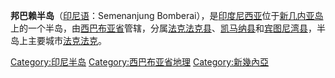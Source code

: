 {{unreferenced|time=2017-03-04T22:14:55+00:00}}
{{Geobox
<!-- *** Name section *** -->
| name                        = 邦巴赖半岛
| native_name                 = Semenanjung Bomberai
| other_name                  = 
| category                    =  
<!-- *** Image *** -->
| image                       = BirdsHeadPeninsula Topo.jpg
| image_size                  = 
| image_caption               = 
<!-- *** Country etc. *** -->
| country                     = [[印度尼西亚|印度尼西亚]]
<!-- *** Parts *** -->
| part_type                   = 省
| part_count                  = 
| part                        = [[西巴布亚省|西巴布亚省]]
| part1                       = 
| city                        = [[法克法克|法克法克]]
| city1                       = 
| city2                       = 
| city3                       = 
| city4                       = 
| city5                       = 
<!-- *** Geography *** -->
| area                        = 
| highest                     = 
| highest_location            = [[法克法克县|法克法克县]]
| highest_lat_d               = 
| highest_lat_m               = 
| highest_lat_NS              = 
| highest_long_d              = 
| highest_long_m              = 
| highest_long_EW             = 
| highest_elevation           = 1619
| lowest                      = 
| lowest_location             = 沿海
| lowest_lat_d                =
| lowest_lat_m                =
| lowest_lat_s                =
| lowest_lat_NS               =
| lowest_long_d               =
| lowest_long_m               =
| lowest_long_s               =
| lowest_long_EW              =
| lowest_elevation            =
<!-- *** Population *** -->
| population_as_of            = 
| population                  = 
| population_density          = 
<!-- *** Various codes *** -->
| timezone                    = [[印尼东部时区|印尼东部时区]]
| utc_offset                  = +9
| code_type                   = 
| code                        = 
| code1_type                  = 
| code1                       = 
<!-- *** Map section *** -->
| map                         = 
| map_size                    = 
| map_caption                 =
<!-- *** Website *** -->
| website                     =
<!-- *** Footnotes *** -->
| footnotes                   =
}}

'''邦巴赖半岛'''（[[印尼语|印尼语]]：Semenanjung Bomberai），是[[印度尼西亚|印度尼西亚]]位于[[新几内亚岛|新几内亚岛]]上的一个半岛，由[[西巴布亚省|西巴布亚省]]管辖，分属[[法克法克县|法克法克县]]、[[凯马纳县|凯马纳县]]和[[宾图尼湾县|宾图尼湾县]]，半岛上主要城市[[法克法克|法克法克]]。

{{Indonesia-geo-stub}}
[[Category:印尼半岛|Category:印尼半岛]]
[[Category:西巴布亚省地理|Category:西巴布亚省地理]]
[[Category:新幾內亞|Category:新幾內亞]]